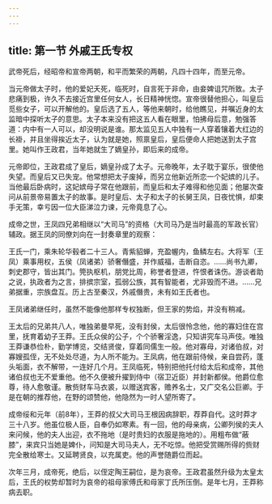 ```yaml
---
---
---
```

title: 第一节 外戚王氏专权
---




武帝死后，经昭帝和宣帝两朝，和平而繁荣的两朝，凡四十四年，而至元帝。

当元帝做太子时，他的爱妃夭死，临死时，自言死于非命，由妾婢诅咒所致。太子悲痛到极，许久不去接近宫里任何女人，长日精神恍惚。宣帝很替他担心，叫皇后觅些女子，可以开解他的。皇后选了五人，等他来朝时，给他瞧见，并嘱近身的太监暗中探听太子的意思。太子本来没有把这五人看在眼里，怕拂母后意，勉强答道：内中有一人可以，却没明说是谁。那太监见五人中独有一人穿着镶着大红边的长褂，并且坐得挨近太子，认为就是她，照禀皇后，皇后便命人把她送到太子宫里。她叫作王政君，当年她就生了嫡皇孙，即后来的成帝。

元帝即位，王政君成了皇后，嫡皇孙成了太子。元帝晚年，太子耽于宴乐，很使他失望。而皇后又已失宠。他常想把太子废掉，而另立他新近所恋一个妃嫔的儿子。当他最后卧病时，这妃嫔母子常在他跟前，而皇后和太子难得和他见面；他屡次查问从前景帝易置太子的故事。是时皇后、太子和太子的长舅王凤，日夜忧惧，却束手无策，幸亏因一位大臣涕泣力谏，元帝竟息了心。

成帝之世，王凤四兄弟相继以“大司马”的资格（大司马乃是当时最高的军政长官）辅政。据王凤的同僚刘向在一封奏章里的观察：

王氏一门，乘朱轮华毂者二十三人。青紫貂蝉，充盈幄内，鱼鳞左右。大将军（王凤）乘事用权，五侯（凤诸弟）骄奢僭盛，并作威福，击断自恣。……尚书九卿，刺史郡守，皆出其门。筦执枢机，朋党比周，称誉者登进，忤恨者诛伤。游谈者助之说，执政者为之言，排摈宗室，孤弱公族，其有智能者，尤非毁而不进。……兄弟据重，宗族盘互。历上古至秦汉，外戚僭贵，未有如王氏者也。

王凤诸弟继任时，虽然不能像他那样专权独断，但王家的势焰，并没有稍减。

王太后的兄弟共八人，唯独弟曼早死，没有封侯，太后很怜念他，他的寡妇住在宫里，抚育着幼子王莽。王氏众侯的公子，个个骄奢淫逸，只知讲究车马声伎。唯独王莽谦恭俭朴，勤学博览，交结贤俊，穿着同儒生一般。他对寡母，对诸伯叔，对寡嫂孤侄，无不处处尽道，为人所不能为。王凤病，他在跟前侍候，亲自尝药，蓬头垢面，衣不解带，一连好几个月。王凤临死，特别把他托付给太后和成帝，其他诸伯叔也无不爱重他。他不久便被升擢到侍中（宿卫近臣）并封新都侯。他爵位愈尊，待人愈敬谨。散赀财车马衣裘，以赠送宾客，赡养名士，又广交名公巨卿。于是在朝的推荐他，在野的颂赞他，他隐然为一时人望所寄了。

成帝绥和元年（前8年），王莽的叔父大司马王根因病辞职，荐莽自代。这时莽才三十八岁。他虽位极人臣，自奉仍如寒素。有一回，他的母亲病，公卿列侯的夫人来问候，他的夫人出迎，衣不拖地（是时贵妇的衣服是拖地的）。用粗布做“蔽膝”，来宾只当她是婢仆，问知是大司马夫人，无不吃惊。他把受赏赐所得的赀财完全散给寒士。又延聘贤良，以充属吏。他的声誉随爵位而起。

次年三月，成帝死，绝后，以侄定陶王嗣位，是为哀帝。王政君虽然升级为太皇太后，王氏的权势却暂时为哀帝的祖母家傅氏和母家丁氏所压倒。是年七月，王莽称病去职。